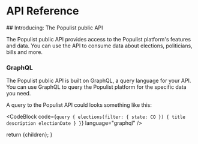 
# API Reference

<Divider />
## Introducing: The Populist public API

The Populist public API provides access to the Populist platform's
features and data. You can use the API to consume data about elections,
politicians, bills and more.

### GraphQL

The Populist public API is built on GraphQL, a query language for your
API. You can use GraphQL to query the Populist platform for the specific
data you need.

A query to the Populist API could looks something like this:

<CodeBlock
  code={`query {
            elections(filter: {
            state: CO
            }) {
            title
            description
            electionDate
          }
        }`}
  language="graphql"
/>

  return <DocsLayout currentPage="api">{children}</DocsLayout>;
}
